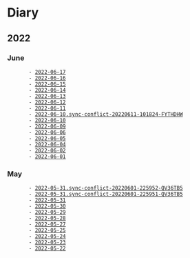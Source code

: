 = Diary =
== 2022 ==

=== June ===
        - [[2022-06-17]]
        - [[2022-06-16]]
        - [[2022-06-15]]
        - [[2022-06-14]]
        - [[2022-06-13]]
        - [[2022-06-12]]
        - [[2022-06-11]]
        - [[2022-06-10.sync-conflict-20220611-101824-FYTHDHW]]
        - [[2022-06-10]]
        - [[2022-06-09]]
        - [[2022-06-06]]
        - [[2022-06-05]]
        - [[2022-06-04]]
        - [[2022-06-02]]
        - [[2022-06-01]]

=== May ===
        - [[2022-05-31.sync-conflict-20220601-225952-QV36TB5]]
        - [[2022-05-31.sync-conflict-20220601-225951-QV36TB5]]
        - [[2022-05-31]]
        - [[2022-05-30]]
        - [[2022-05-29]]
        - [[2022-05-28]]
        - [[2022-05-27]]
        - [[2022-05-25]]
        - [[2022-05-24]]
        - [[2022-05-23]]
        - [[2022-05-22]]
